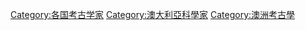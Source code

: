 [[Category:各国考古学家|Category:各国考古学家]]
[[Category:澳大利亞科學家|Category:澳大利亞科學家]]
[[Category:澳洲考古學|Category:澳洲考古學]]